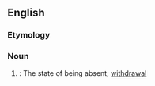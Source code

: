 ==English==

===Etymology===
{{suffix|en|absent|ment}}

===Noun===
{{en-noun|-}}

# {{lb|en|rare|obsolete}}: The state of being absent; [[withdrawal]]
#: {{rfquotek|lang=en|Isaac Barrow}}